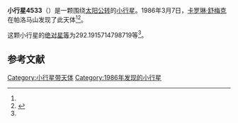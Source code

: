{{Infobox planet
| bgcolour = #FFFFC0
| name = 4533 Orth
| symbol = 
| image = 
| caption = 
| discovery = yes
| discovery_ref = 
| discoverer = [[卡罗琳·舒梅克|卡罗琳·舒梅克]]
| discovery_site = [[帕洛马山|帕洛马山]] 
| discovered = 1986年3月7日
| designations = yes
| mp_name = 
| named_after = 
| alt_names = 1986 EL/ 1957 FA / 1977 RK2 / 1988 TW4
| mp_category = [[主带小行星|主带小行星]]
| orbit_ref = <ref name="a">[http://ssd.jpl.nasa.gov/sbdb.cgi?sstr=4533 4533 Orth] {{Wayback|url=http://ssd.jpl.nasa.gov/sbdb.cgi?sstr=4533 |date=20201124005633 }}，小行星數據庫瀏覽器（JPL Small-Body Database Browser）－[[美国国家航空航天局|美国国家航空航天局]]喷气推进实验室</ref>
| epoch = 2456400.5 (2013年4月18日更新)
| aphelion = {{convert|2.948014420208168|AU|km|3|abbr=on|lk=out}}
| perihelion = {{convert|1.792692588108799|AU|km|3|abbr=on}}
| semimajor = {{convert|2.370353504158484|AU|km|3|abbr=on}}
| eccentricity = 0.243702433
| period = 1332.963036 [[日|日]]<br />3.65[[儒略年|儒略年]]
| avg_speed = 
| inclination = 22.65750846502264
| asc_node = 178.5869821551172
| mean_anomaly = 
| arg_peri = 292.1915714798719
| satellites = 
| physical_characteristics = yes
| dimensions = 
| mass = 
| density = 
| surface_grav = 
| escape_velocity = 
| sidereal_day = 
| axial_tilt = 
| pole_ecliptic_lat = 
| pole_ecliptic_lon = 
| albedo = 
| temperatures= 
| temp_name1 = 
| mean_temp_1 = 
| max_temp_1 = 
| temp_name2 = 
| max_temp_2 = 
| spectral_type = 
| abs_magnitude = 292.1915714798719
}}

'''小行星4533'''（{{lang-en|4533 Orth}}）是一颗围绕[[太阳|太阳]][[公转|公转]]的[[小行星|小行星]]。1986年3月7日，[[卡罗琳·舒梅克|卡罗琳·舒梅克]]在帕洛马山发现了此天体<ref name="a" /><ref>{{cite news|title=小行星列表|url=http://cfa-www.harvard.edu/iau/lists/NumberedMPs.txt|accessdate=2013-07-08|newspaper=哈佛大学|archive-date=2008-05-17|archive-url=https://web.archive.org/web/20080517010638/http://cfa-www.harvard.edu/iau/lists/NumberedMPs.txt|dead-url=no}}</ref>。

这颗小行星的[[绝对星等|绝对星等]]为292.1915714798719等<ref name="a" />。

==参考文献==
{{reflist}}
{{Minor Planet Number|[[小行星4532|小行星4532]]|[[小行星4534|小行星4534]]}}

{{小天体}}

[[Category:小行星带天体|Category:小行星带天体]]
[[Category:1986年发现的小行星|Category:1986年发现的小行星]]

{{asteroid-stub}}